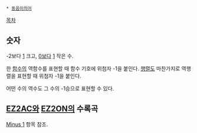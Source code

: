  * [[동음이의어]]

[[목차]]

== 숫자 ==
-2보다 [[1]] 크고, [[0]]보다 [[1]] 작은 수.

한 [[함수]]의 역함수를 표현할 때 함수 기호에 위첨자 -1을 붙인다. [[행렬]]도 마찬가지로 역행렬을 표현할 때 위첨자 -1을 붙인다.

어떤 수의 역수도 그 수의 -1승으로 표현할 수 있다.

== [[EZ2AC]]와 [[EZ2ON]]의 수록곡 ==
[[Minus 1]] 항목 참조.
